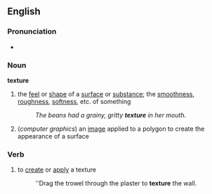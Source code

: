 ==English==
===Pronunciation===
*{{audio|en-us-texture.ogg|Audio (US)}}

===Noun===
'''texture'''
#the [[feel]] or [[shape]] of a [[surface]] or [[substance]]; the [[smoothness]], [[roughness]], [[softness]], etc. of something
#:''The beans had a grainy, gritty '''texture''' in her mouth.''
#(''computer graphics'') an [[image]] applied to a polygon to create the appearance of a surface

===Verb===
#to [[create]] or [[apply]] a texture
#:''Drag the trowel through the plaster to '''texture''' the wall.